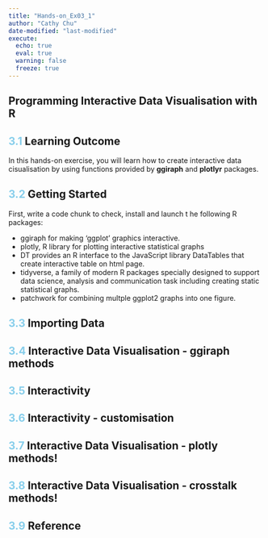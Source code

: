 ```yaml
---
title: "Hands-on_Ex03_1"
author: "Cathy Chu"
date-modified: "last-modified" 
execute:
  echo: true 
  eval: true 
  warning: false 
  freeze: true
---
```


## **Programming Interactive Data Visualisation with R**

## [3.1]{style="color:skyblue"} Learning Outcome
In this hands-on exercise, you will learn how to create interactive data cisualisation by using functions provided by **ggiraph** and **plotlyr** packages.

## [3.2]{style="color:skyblue"} Getting Started
First, write a code chunk to check, install and launch t he following R packages:

-   ggiraph for making 'ggplot' graphics interactive.
-   plotly, R library for plotting interactive statistical graphs
-   DT provides an R interface to the JavaScript library DataTables that create interactive table on html page.
-   tidyverse, a family of modern R packages specially designed to support data science, analysis and communication task including creating static statistical graphs.
-   patchwork for combining multple ggplot2 graphs into one figure.

## [3.3]{style="color:skyblue"} Importing Data

## [3.4]{style="color:skyblue"} Interactive Data Visualisation - ggiraph methods

## [3.5]{style="color:skyblue"} Interactivity

## [3.6]{style="color:skyblue"} Interactivity - customisation

## [3.7]{style="color:skyblue"} Interactive Data Visualisation - plotly methods!

## [3.8]{style="color:skyblue"} Interactive Data Visualisation - crosstalk methods!

## [3.9]{style="color:skyblue"} Reference
